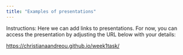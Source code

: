 ```yaml
---
title: "Examples of presentations"
---
```


Instructions:
Here we can add links to presentations.
For now, you can access the presentation by adjusting the URL below with your details:

<a href="https://christianaandreou.github.io/week1task/" target="_blank">https://christianaandreou.github.io/week1task/</a>
